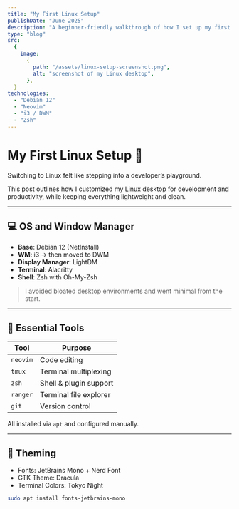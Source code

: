 ```yaml
---
title: "My First Linux Setup"
publishDate: "June 2025"
description: "A beginner-friendly walkthrough of how I set up my first productive Linux environment"
type: "blog"
src:
  {
    image:
      {
        path: "/assets/linux-setup-screenshot.png",
        alt: "screenshot of my Linux desktop",
      },
  }
technologies:
  - "Debian 12"
  - "Neovim"
  - "i3 / DWM"
  - "Zsh"
---
```


# My First Linux Setup 🐧

Switching to Linux felt like stepping into a developer’s playground.

This post outlines how I customized my Linux desktop for development and productivity, while keeping everything lightweight and clean.

---

## 💻 OS and Window Manager

- **Base**: Debian 12 (NetInstall)
- **WM**: i3 → then moved to DWM
- **Display Manager**: LightDM
- **Terminal**: Alacritty
- **Shell**: Zsh with Oh-My-Zsh

> I avoided bloated desktop environments and went minimal from the start.

---

## 🧰 Essential Tools

| Tool         | Purpose                 |
|--------------|--------------------------|
| `neovim`     | Code editing             |
| `tmux`       | Terminal multiplexing    |
| `zsh`        | Shell & plugin support   |
| `ranger`     | Terminal file explorer   |
| `git`        | Version control          |

All installed via `apt` and configured manually.

---

## 🎨 Theming

- Fonts: JetBrains Mono + Nerd Font
- GTK Theme: Dracula
- Terminal Colors: Tokyo Night

```bash
sudo apt install fonts-jetbrains-mono
```

<WorkInProgress width="50%" />
